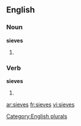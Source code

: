 ==English==

===Noun===
'''sieves'''

# {{plural of |[[sieve]]}}

===Verb===
'''sieves'''

# {{third-person singular of|[[sieve]]}}

[[Category:English plurals]]

[[ar:sieves]]
[[fr:sieves]]
[[vi:sieves]]